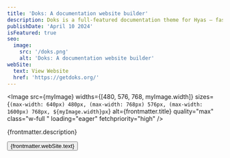 ```yaml
---
title: 'Doks: A documentation website builder'
description: Doks is a full-featured documentation theme for Hyas — fast, accessible, and easy to use.
publishDate: 'April 10 2024'
isFeatured: true
seo:
  image:
    src: '/doks.png'
    alt: 'Doks: A documentation website builder'
webSite:
  text: View Website
  href: 'https://getdoks.org/'
---
```


<Image
  src={myImage}
  widths={[480, 576, 768, myImage.width]}
  sizes={`(max-width: 640px) 480px, (max-width: 768px) 576px, (max-width: 1600px) 768px, ${myImage.width}px`}
  alt={frontmatter.title}
  quality="max"
  class="w-full "
  loading="eager"
  fetchpriority="high"
/>

{frontmatter.description}

<div class="flex flex-wrap gap-4 mt-8 not-prose">
   <Button target="_blank" href={frontmatter.webSite.href}>{frontmatter.webSite.text}</Button>
</div>
